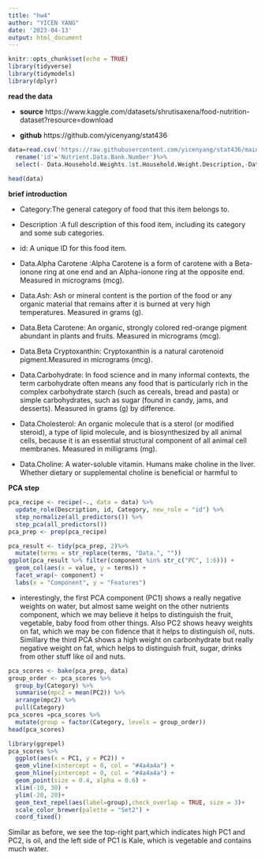 ```yaml
---
title: "hw4"
author: "YICEN YANG"
date: '2023-04-13'
output: html_document
---
```


```r
knitr::opts_chunk$set(echo = TRUE)
library(tidyverse)
library(tidymodels)
library(dplyr)
```


**read the data**

- **source** https://www.kaggle.com/datasets/shrutisaxena/food-nutrition-dataset?resource=download

- **github** https://github.com/yicenyang/stat436

```r
data=read.csv('https://raw.githubusercontent.com/yicenyang/stat436/main/food.csv')%>%
  rename('id'='Nutrient.Data.Bank.Number')%>%
  select(- Data.Household.Weights.1st.Household.Weight.Description,-Data.Household.Weights.2nd.Household.Weight.Description)#remove <chr> data
  
head(data)
```

**brief introduction**

- Category:The general category of food that this item belongs to.

- Description :A full description of this food item, including its category and some sub categories.

- id: A unique ID for this food item.

- Data.Alpha Carotene :Alpha Carotene is a form of carotene with a Beta-ionone ring at one end and an Alpha-ionone ring at the opposite end. Measured in micrograms (mcg).

- Data.Ash: Ash or mineral content is the portion of the food or any organic material that remains after it is burned at very high temperatures. Measured in grams (g).

- Data.Beta Carotene: An organic, strongly colored red-orange pigment abundant in plants and fruits. Measured in micrograms (mcg).

- Data.Beta Cryptoxanthin: Cryptoxanthin is a natural carotenoid pigment.Measured in micrograms (mcg).

- Data.Carbohydrate: In food science and in many informal contexts, the term carbohydrate often means any food that is particularly rich in the complex carbohydrate starch (such as cereals, bread and pasta) or simple carbohydrates, such as sugar (found in candy, jams, and desserts). Measured in grams (g) by difference.

- Data.Cholesterol: An organic molecule that is a sterol (or modified steroid), a type of lipid molecule, and is biosynthesized by all animal cells, because it is an essential structural component of all animal cell membranes. Measured in milligrams (mg).

- Data.Choline: A water-soluble vitamin. Humans make choline in the liver. Whether dietary or supplemental choline is beneficial or harmful to



**PCA step**

```r
pca_recipe <- recipe(~., data = data) %>%
  update_role(Description, id, Category, new_role = "id") %>%
  step_normalize(all_predictors()) %>%
  step_pca(all_predictors())
pca_prep <- prep(pca_recipe)
```

```r
pca_result <- tidy(pca_prep, 2)%>%
  mutate(terms = str_replace(terms, "Data.", ""))
ggplot(pca_result %>% filter(component %in% str_c("PC", 1:6))) +
  geom_col(aes(x = value, y = terms)) +
  facet_wrap(~ component) +
  labs(x = "Component", y = "Features")
```

- interestingly, the first PCA component (PC1) shows a really negative weights on water, but almost same weight on the other nutrients component, which we may believe it helps to distinguish the fruit, vegetable, baby food from other things. Also PC2 shows heavy weights on fat, which we may be con fidence that it helps to distinguish oil, nuts. Simillary the third PCA shows a high weight on carbonhydrate but really negative weight on fat, which helps to distinguish fruit, sugar, drinks from other stuff like oil and nuts. 



```r
pca_scores <- bake(pca_prep, data)
group_order <- pca_scores %>%
  group_by(Category) %>%
  summarise(mpc2 = mean(PC2)) %>%
  arrange(mpc2) %>%
  pull(Category)
pca_scores =pca_scores %>%
  mutate(group = factor(Category, levels = group_order))
head(pca_scores)
```

```r
library(ggrepel)
pca_scores %>%
  ggplot(aes(x = PC1, y = PC2)) +
  geom_vline(xintercept = 0, col = "#4a4a4a") +
  geom_hline(yintercept = 0, col = "#4a4a4a") +
  geom_point(size = 0.4, alpha = 0.6) +
  xlim(-10, 30) +
  ylim(-20, 20)+
  geom_text_repel(aes(label=group),check_overlap = TRUE, size = 3)+
  scale_color_brewer(palette = "Set2") +
  coord_fixed() 
```
Similar as before, we see the top-right part,which indicates high PC1 and PC2, is oil, and the left side of PC1 is Kale, which is vegetable and contains much water. 


